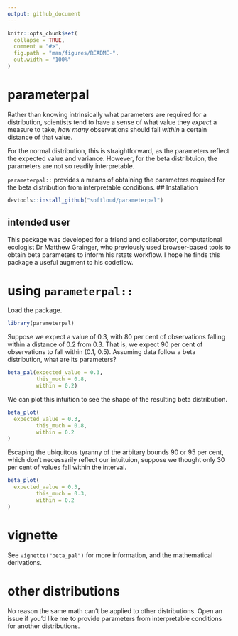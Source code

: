 ```yaml
---
output: github_document
---
```


<!-- README.md is generated from README.Rmd. Please edit that file -->

```r
knitr::opts_chunk$set(
  collapse = TRUE,
  comment = "#>",
  fig.path = "man/figures/README-",
  out.width = "100%"
)
```

# parameterpal

<!-- badges: start -->
<!-- badges: end -->

Rather than knowing intrinsically what parameters are required for a distribution, scientists tend to have a sense of what value they *expect* a measure to take, *how many* observations should fall *within* a certain distance of that value. 

For the normal distribution, this is straightforward, as the parameters reflect the expected value and variance. However, for the beta distribtuion, the parameters are not so readily interpretable. 

`parameterpal::` provides a means of obtaining the parameters required  for the beta distribution from interpretable conditions. 
## Installation

```r
devtools::install_github("softloud/parameterpal")

```

## intended user

This package was developed for a friend and collaborator, computational ecologist Dr Matthew Grainger, who previously used browser-based tools to obtain beta parameters to inform his rstats workflow. I hope he finds this package a useful augment to his codeflow. 

# using `parameterpal::` 

Load the package.

```r
library(parameterpal)
```


Suppose we expect a value of 0.3, with 80 per cent of observations falling within a distance of 0.2 from 0.3. That is, we expect 90 per cent of observations to fall within (0.1, 0.5). Assuming data follow a beta distribution, what are its parameters? 

```r

beta_pal(expected_value = 0.3,
         this_much = 0.8,
         within = 0.2)

```

We can plot this intuition to see the shape of the resulting beta distribution.

```r
beta_plot(
  expected_value = 0.3,
         this_much = 0.8,
         within = 0.2
)

```

Escaping the ubiquitous tyranny of the arbitary bounds 90 or 95 per cent, which don't necessarily reflect our intuituion, suppose we thought only 30 per cent of values fall within the interval. 

```r
beta_plot(
  expected_value = 0.3,
         this_much = 0.3,
         within = 0.2
)

```

# vignette

See `vignette("beta_pal")` for more information, and the mathematical derivations.

# other distributions

No reason the same math can't be applied to other distributions. Open an issue if you'd like me to provide parameters from interpretable conditions for another distributions.
